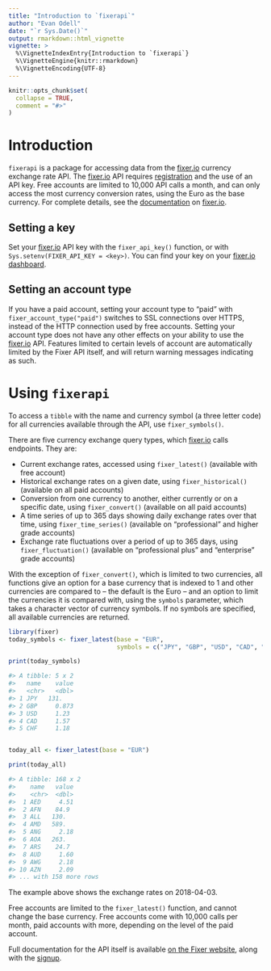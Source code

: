 ---
title: "Introduction to `fixerapi`"
author: "Evan Odell"
date: "`r Sys.Date()`"
output: rmarkdown::html_vignette
vignette: >
  %\VignetteIndexEntry{Introduction to `fixerapi`}
  %\VignetteEngine{knitr::rmarkdown}
  %\VignetteEncoding{UTF-8}
---

```{r setup, include = FALSE}
knitr::opts_chunk$set(
  collapse = TRUE,
  comment = "#>"
)
```

# Introduction

`fixerapi` is a package for accessing data from the [fixer.io](https://fixer.io) currency exchange rate API. The [fixer.io](https://fixer.io) API requires [registration](https://fixer.io/product) and the use of an API key. Free accounts are limited to 10,000 API calls a month, and can only access the most currency conversion rates, using the Euro as the base currency. For complete details, see the [documentation](https://fixer.io/documentation) on [fixer.io](https://fixer.io).

## Setting a key

Set your [fixer.io](https://fixer.io) API key with the `fixer_api_key()` function, or with `Sys.setenv(FIXER_API_KEY = <key>)`. You can find your key on your [fixer.io dashboard](https://fixer.io/dashboard).

## Setting an account type

If you have a paid account, setting your account type to "paid" with `fixer_account_type("paid")` switches to SSL connections over HTTPS, instead of the HTTP connection used by free accounts. Setting your account type does not have any other effects on your ability to use the [fixer.io](https://fixer.io) API. Features limited to certain levels of account are automatically limited by the Fixer API itself, and will return warning messages indicating as such.

# Using `fixerapi`

To access a `tibble` with the name and currency symbol (a three letter code) for all currencies available through the API, use `fixer_symbols()`.

There are five currency exchange query types, which [fixer.io](https://fixer.io) calls endpoints. They are:

* Current exchange rates, accessed using `fixer_latest()` (available with free account)
* Historical exchange rates on a given date, using `fixer_historical()` (available on all paid accounts)
* Conversion from one currency to another, either currently or on a specific date, using `fixer_convert()` (available on all paid accounts)
* A time series of up to 365 days showing daily exchange rates over that time, using `fixer_time_series()` (available on "professional" and higher grade accounts)
* Exchange rate fluctuations over a period of up to 365 days, using `fixer_fluctuation()` (available on "professional plus" and "enterprise" grade accounts)

With the exception of `fixer_convert()`, which is limited to two currencies, all functions give an option for a base currency that is indexed to 1 and other currencies are compared to -- the default is the Euro -- and an option to limit the currencies it is compared with, using the `symbols` parameter, which takes a character vector of currency symbols. If no symbols are specified, all available currencies are returned.


```{r eval=FALSE}
library(fixer)
today_symbols <- fixer_latest(base = "EUR", 
                              symbols = c("JPY", "GBP", "USD", "CAD", "CHF"))

print(today_symbols)

#> A tibble: 5 x 2
#>   name    value
#>   <chr>   <dbl>
#> 1 JPY   131.   
#> 2 GBP     0.873
#> 3 USD     1.23 
#> 4 CAD     1.57 
#> 5 CHF     1.18 


today_all <- fixer_latest(base = "EUR")

print(today_all)

#> A tibble: 168 x 2
#>    name   value
#>    <chr>  <dbl>
#>  1 AED     4.51
#>  2 AFN    84.9 
#>  3 ALL   130.  
#>  4 AMD   589.  
#>  5 ANG     2.18
#>  6 AOA   263.  
#>  7 ARS    24.7 
#>  8 AUD     1.60
#>  9 AWG     2.18
#> 10 AZN     2.09
#> ... with 158 more rows
```

The example above shows the exchange rates on 2018-04-03.

Free accounts are limited to the `fixer_latest()` function, and cannot change the base currency. Free accounts come with 10,000 calls per month, paid accounts with more, depending on the level of the paid account.

Full documentation for the API itself is available [on the Fixer website](https://fixer.io/documentation), along with the [signup](https://fixer.io/product).


